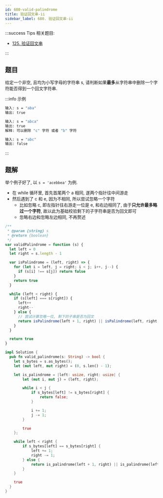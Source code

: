 ```yaml
---
id: 680-valid-palindrome
title: 验证回文串-ii
sidebar_label: 680. 验证回文串-ii
---
```


:::success Tips
相关题目:

- [125. 验证回文串](/leetcode/easy/125-is-palindrome)

:::

## 题目

给定一个非空, 且均为小写字母的字符串 s, 请判断如果**最多**从字符串中删除一个字符能否得到一个回文字符串.

:::info 示例

```bash
输入: s = "aba"
输出: true
```

```bash
输入: s = "abca"
输出: true
解释: 可以删除 "c" 字符 或者 "b" 字符
```

```bash
输入: s = "abc"
输出: false
```

:::

## 题解


<Tabs>
  <TabItem value="JavaScript" label="JavaScript" default>

举个例子好了, 以 `s = 'acebbea'` 为例.

- 在 while 循环里, 首先首尾两个 a 相同, 遂两个指针往中间游走
- 然后遇到了 c 和 e, 因为不相同, 所以尝试忽略一个字符
  - 比如忽略 c, 即左指针往右游走一位是 e, 和右边相同了, 由于**只允许最多略过一个字符**, 故以此为基础校验剩下的子字符串是否为回文即可
  - 忽略右边和忽略左边相同, 不再赘述

```ts
/**
 * @param {string} s
 * @return {boolean}
 */
var validPalindrome = function (s) {
  let left = 0
  let right = s.length - 1

  var isPalindrome = (left, right) => {
    for (let i = left, j = right; i < j; i++, j--) {
      if (s[i] !== s[j]) return false
    }
    return true
  }

  while (left < right) {
    if (s[left] === s[right]) {
      left++
      right--
    } else {
      // 尝试计算忽略一位, 剩下的子串是否为回文
      return isPalindrome(left + 1, right) || isPalindrome(left, right - 1)
    }
  }

  return true
}
```

</TabItem>
<TabItem value="Rust" label="Rust">

```rust
impl Solution {
  pub fn valid_palindrome(s: String) -> bool {
    let s_bytes = s.as_bytes();
    let (mut left, mut right) = (0, s.len() - 1);

    let is_palindrome = |left: usize, right: usize| {
        let (mut i, mut j) = (left, right);

        while i < j {
            if s_bytes[left] != s_bytes[right] {
                return false;
            }

            i += 1;
            j -= 1;
        }

        true
    };

    while left < right {
        if s_bytes[left] == s_bytes[right] {
            left += 1;
            right -= 1;
        } else {
            return is_palindrome(left + 1, right) || is_palindrome(left, right - 1);
        }
    }

    true
  }
}
```

</TabItem>
</Tabs>
